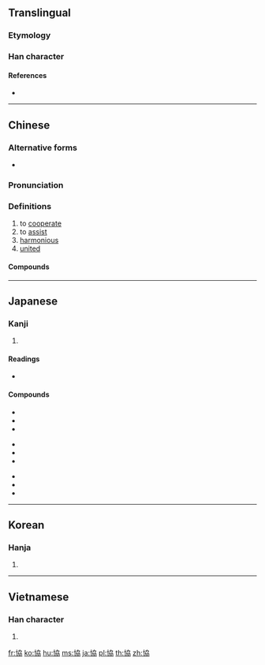 {{also|协}}
==Translingual==

===Etymology===
{{Han compound|十|劦|t2=hang together|ls=ic}}

===Han character===
{{Han char|rn=24|rad=十|as=06|sn=8|four=44027|canj=JKSS|ids=⿰十劦}}

====References====
* {{Han ref|kx=0156.340|dkj=02742|dj=0357.010|hdz=10064.030|uh=5354|ud=21332|bh=A8F3|bd=43251}}

----

==Chinese==
{{zh-forms|s=协}}

===Alternative forms===
* {{zh-l|叶}}

===Pronunciation===
{{zh-pron
|m=xié
|c=hip6
|mc=y
|oc=y
|ma=
|cat=v
}}

===Definitions===
{{zh-hanzi}}

# to [[cooperate]]
# to [[assist]]
# [[harmonious]]
# [[united]]

====Compounds====
{{zh-der|協會|協作|協力|協辦|協助|協同|協和|協商|協奏曲|協定|協約|協議|協調|不協|協律|協心|協服|協理|協緝|協謀|協防|協韻|協風|和協|妥協|張協|政協|籃協|軟協}}

----

==Japanese==

===Kanji===
{{ja-kanji|grade=4|rs=十06}}

# {{defn|lang=ja|sort=十06}}

====Readings====
* {{ja-readings|goon=[[ぎょう]] (gyō)|kanon=[[きょう]] (kyō)|kun=[[かなう]] (kanau)}}

====Compounds====
{{top3}}
* {{ja-r|協会|きょうかい}}
* {{ja-r|協議|きょうぎ}}
* {{ja-r|協賛|きょうさん}}
{{mid3}}
* {{ja-r|協奏曲|きょうそうきょく}}
* {{ja-r|協調|きょうちょう}}
* {{ja-r|協定|きょうてい}}
{{mid3}}
* {{ja-r|協同|きょうどう}}
* {{ja-r|協力|きょうりょく}}
* {{ja-r|協和|きょうわ}}
{{bottom}}

----

==Korean==

===Hanja===
{{ko-hanja|hangeul=협|rv=hyeop|mr=hyŏp}}

# {{defn|lang=ko|sort=十06}}

----

==Vietnamese==

===Han character===
{{vi-hantu|[[hiệp]], [[hiếp]], [[híp]]|rs=十06}}

# {{defn|lang=vi|sort=十06}}

[[fr:協]]
[[ko:協]]
[[hu:協]]
[[ms:協]]
[[ja:協]]
[[pl:協]]
[[th:協]]
[[zh:協]]